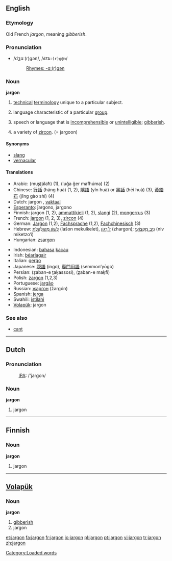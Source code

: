 ==English==

===Etymology===
Old French ''jargon'', meaning ''gibberish''.

===Pronunciation===
*/dʒɑː(r)ɡən/, /<tt>dZA:(r)g@n</tt>/
*:[[Rhymes:English:-ɑː(r)ɡən|Rhymes: -ɑː(r)ɡən]]

===Noun===
'''jargon''' {{italbrac|uncountable in most senses}}

# {{italbrac|uncountable}} [[technical]] [[terminology]] unique to a particular subject.
# {{italbrac|countable}} language characteristic of a particular [[group]].
# {{italbrac|uncountable}} speech or language that is [[incomprehensible]] or [[unintelligible]]; [[gibberish]].
# a variety of [[zircon]]. (= jargoon)

====Synonyms====
*[[slang]]
*[[vernacular]]

====Translations====
{{top}}
*Arabic: {{ARchar|[[مصطلح]]}} (muʂʈálaħ) (1), {{ARchar|[[لغة غير مفهومة]]}} (luğa ğer mafhúma) (2)
*Chinese: [[行話]] (háng huà) (1, 2), [[隱語]] (yǐn huà) or [[黑話]] (hēi huà) (3), [[黃鋯石]] (jīng gào shí) (4)
*Dutch: jargon {{n}}, [[vaktaal]] {{f}}
*[[Esperanto]]: ĵargono, jargono
*Finnish: jargon (1, 2), [[ammattikieli]] (1, 2), [[slangi]] (2), [[mongerrus]] (3)
*French: [[jargon#French|jargon]] {{m}} (1, 2, 3), [[zircon]] {{m}} (4)
*German: [[Jargon#German|Jargon]] {{m}} (1,2), [[Fachsprache]] {{f}} (1,2), [[Fachchinesisch]] (3)
*Hebrew: [[לשון מקולקלת|לְשׁוֹן מְקוּלְקֶלֶת]] (lašon mekulkelet), [[ז׳רגון|ז׳רְגוֹן]] (zhargon); [[ניב מקצועי|נִיב מִקְצוֹעִי]] (niv miketzo‘i)
*Hungarian: [[zsargon]]
{{mid}}
*Indonesian: [[bahasa]] [[kacau]]
*Irish: [[béarlagair]] {{m}}
*Italian: [[gergo]] {{m}}
*Japanese: [[隠語]] (ingo), [[専門用語]] (semmon’yōgo)
*Persian: {{FAchar|[[زبان تخصصی]]}} (ẕaban-e ṯaḳassosi), {{FAchar|[[زبان مخفی]]}} (ẕaban-e maḳfi)
*Polish: [[żargon]] {{m}} (1,2,3)
*Portuguese: [[jargão]] {{m}}
*Russian: [[жаргон]] (žargón) {{m}}
*Spanish: [[jerga]] {{f}}
*Swahili: [[istilahi]]
*[[Volapük]]: jargon
{{bottom}}

===See also===
*[[cant]]

----

==Dutch==

===Pronunciation===
:[[International Phonetic Alphabet|IPA]]: /'jargon/

===Noun===
'''jargon''' {{n}}

# jargon

----

==Finnish==

===Noun===
'''jargon'''

# jargon

----

==[[Volapük]]==

===Noun===
'''jargon'''

# [[gibberish]] 
# jargon

[[Category:Loaded words]]

[[et:jargon]]
[[fa:jargon]]
[[fr:jargon]]
[[io:jargon]]
[[pl:jargon]]
[[pt:jargon]]
[[vi:jargon]]
[[tr:jargon]]
[[zh:jargon]]